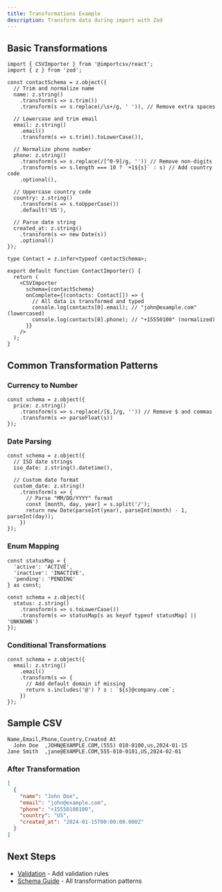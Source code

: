 ```yaml
---
title: Transformations Example
description: Transform data during import with Zod
---
```


## Basic Transformations

```tsx
import { CSVImporter } from '@importcsv/react';
import { z } from 'zod';

const contactSchema = z.object({
  // Trim and normalize name
  name: z.string()
    .transform(s => s.trim())
    .transform(s => s.replace(/\s+/g, ' ')), // Remove extra spaces

  // Lowercase and trim email
  email: z.string()
    .email()
    .transform(s => s.trim().toLowerCase()),

  // Normalize phone number
  phone: z.string()
    .transform(s => s.replace(/[^0-9]/g, '')) // Remove non-digits
    .transform(s => s.length === 10 ? `+1${s}` : s) // Add country code
    .optional(),

  // Uppercase country code
  country: z.string()
    .transform(s => s.toUpperCase())
    .default('US'),

  // Parse date string
  created_at: z.string()
    .transform(s => new Date(s))
    .optional()
});

type Contact = z.infer<typeof contactSchema>;

export default function ContactImporter() {
  return (
    <CSVImporter
      schema={contactSchema}
      onComplete={(contacts: Contact[]) => {
        // All data is transformed and typed
        console.log(contacts[0].email); // "john@example.com" (lowercased)
        console.log(contacts[0].phone); // "+15550100" (normalized)
      }}
    />
  );
}
```

## Common Transformation Patterns

### Currency to Number

```tsx
const schema = z.object({
  price: z.string()
    .transform(s => s.replace(/[$,]/g, '')) // Remove $ and commas
    .transform(s => parseFloat(s))
});
```

### Date Parsing

```tsx
const schema = z.object({
  // ISO date strings
  iso_date: z.string().datetime(),

  // Custom date format
  custom_date: z.string()
    .transform(s => {
      // Parse "MM/DD/YYYY" format
      const [month, day, year] = s.split('/');
      return new Date(parseInt(year), parseInt(month) - 1, parseInt(day));
    })
});
```

### Enum Mapping

```tsx
const statusMap = {
  'active': 'ACTIVE',
  'inactive': 'INACTIVE',
  'pending': 'PENDING'
} as const;

const schema = z.object({
  status: z.string()
    .transform(s => s.toLowerCase())
    .transform(s => statusMap[s as keyof typeof statusMap] || 'UNKNOWN')
});
```

### Conditional Transformations

```tsx
const schema = z.object({
  email: z.string()
    .email()
    .transform(s => {
      // Add default domain if missing
      return s.includes('@') ? s : `${s}@company.com`;
    })
});
```

## Sample CSV

```csv
Name,Email,Phone,Country,Created At
  John Doe  ,JOHN@EXAMPLE.COM,(555) 010-0100,us,2024-01-15
Jane Smith  ,jane@EXAMPLE.COM,555-010-0101,US,2024-02-01
```

### After Transformation

```json
[
  {
    "name": "John Doe",
    "email": "john@example.com",
    "phone": "+15550100100",
    "country": "US",
    "created_at": "2024-01-15T00:00:00.000Z"
  }
]
```

## Next Steps

- [Validation](/examples/validation) - Add validation rules
- [Schema Guide](/guides/zod-schemas) - All transformation patterns

